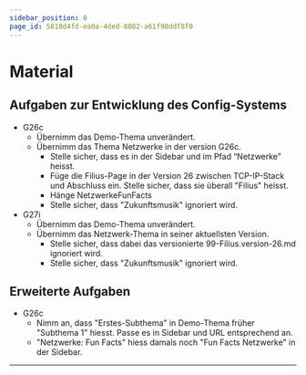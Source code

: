 ```yaml
---
sidebar_position: 0
page_id: 5818d4fd-ea0a-4ded-8082-a61f98ddf8f0
---
```


# Material
## Aufgaben zur Entwicklung des Config-Systems
- G26c
  - Übernimm das Demo-Thema unverändert.
  - Übernimm das Thema Netzwerke in der version G26c.
    - Stelle sicher, dass es in der Sidebar und im Pfad “Netzwerke” heisst.
    - Füge die Filius-Page in der Version 26 zwischen TCP-IP-Stack und Abschluss ein. Stelle sicher, dass sie überall "Filius" heisst.
    - Hänge NetzwerkeFunFacts
    - Stelle sicher, dass "Zukunftsmusik" ignoriert wird.
- G27i
  - Übernimm das Demo-Thema unverändert.
  - Übernimm das Netzwerk-Thema in seiner aktuellsten Version.
    - Stelle sicher, dass dabei das versionierte 99-Filius.version-26.md ignoriert wird.
    - Stelle sicher, dass "Zukunftsmusik" ignoriert wird.

## Erweiterte Aufgaben
- G26c
  - Nimm an, dass "Erstes-Subthema" in Demo-Thema früher "Subthema 1" hiesst. Passe es in Sidebar und URL entsprechend an.
  - "Netzwerke: Fun Facts" hiess damals noch "Fun Facts Netzwerke" in der Sidebar.

---
